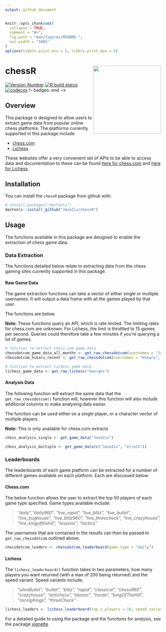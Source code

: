 ```yaml
---
output: github_document
---
```


<!-- README.md is generated from README.Rmd. Please edit that file -->

```r
knitr::opts_chunk$set(
  collapse = TRUE,
  comment = "#>",
  fig.path = "man/figures/README-",
  out.width = "100%"
)
options(tibble.print_min = 5, tibble.print_max = 5)
```

# chessR <a href='https:/jaseziv.github.io/chessR'><img src='man/figures/logo.png' align="right" height="219.5" /></a>

<!-- badges: start -->
[![Version-Number](https://img.shields.io/github/r-package/v/JaseZiv/chessR?label=chessR (Dev))](https://github.com/JaseZiv/chessR/)
[![R build status](https://github.com/JaseZiv/chessR/workflows/R-CMD-check/badge.svg)](https://github.com/JaseZiv/chessR/actions)
[![codecov](https://codecov.io/gh/JaseZiv/chessR/branch/master/graph/badge.svg?token=PE7LBUOWX7)](https://codecov.io/gh/JaseZiv/chessR)
!-- badges: end -->

## Overview

This package is designed to allow users to extract game data from popular online chess platforms. The platforms currently supported in this package include:

* [chess.com](https://www.chess.com/)
* [Lichess](https://lichess.org/)

These websites offer a very convenient set of APIs to be able to access data and documentation to these can be found [here for chess.com](https://www.chess.com/news/view/published-data-api) and [here for Lichess](https://lichess.org/api).


## Installation

You can install the `chessR` package from github with:

```r
# install.packages("devtools")
devtools::install_github("JaseZiv/chessR")
```


## Usage

The functions available in this package are designed to enable the extraction of chess game data.

### Data Extraction

The functions detailed below relate to extracting data from the chess gaming sites currently supported in this package.


#### Raw Game Data

The game extraction functions can take a vector of either single or multiple usernames. It will output a data frame with all the games played by that user.

The functions are below.

**Note:**
These functions query an API, which is rate limited. The limiting rates for chess.com are unknown. For Lichess, the limit is throttled to 15 games per second. Queries could therefore take a few minutes if you're querying a lot of games.

```r
# function to extract chess.com game data
chessdotcom_game_data_all_months <- get_raw_chessdotcom(usernames = "JaseZiv")
chessdotcom_hikaru_recent <- get_raw_chessdotcom(usernames = "Hikaru", year_month = c(202104:202105))

# function to extract lichess game data
lichess_game_data <- get_raw_lichess("Georges")
```


#### Analysis Data

The following function will extract the same data that the `get_raw_chessdotcom()` function will, however this function will also include additional columns to make analysing data easier.

The function can be used either on a single player, or a character vector of multiple players.

**Note:**
This is only available for chess.com extracts


```r
chess_analysis_single <- get_game_data("JaseZiv")

chess_analysis_multiple <- get_game_data(c("JaseZiv", "elroch"))

```


### Leaderboards

The leaderboards of each game platform can be extracted for a number of different games available on each platform. Each are discussed below:

#### Chess.com

The below function allows the user to extract the top 50 players of each game type specified. Game types available include:

> *"daily","daily960", "live_rapid", "live_blitz", "live_bullet", "live_bughouse", "live_blitz960", "live_threecheck", "live_crazyhouse", "live_kingofthehill", "lessons", "tactics"*

The usernames that are contained in the results can then be passed to `get_raw_chessdotcom` outlined above.

```r
chessdotcom_leaders <- chessdotcom_leaderboard(game_type = "daily")
```

#### Lichess

The `lichess_leaderboard()` function takes in two parameters; how many players you want returned (with a max of 200 being returned) and the speed variant. Speed variants include;

> *"ultraBullet", "bullet", "blitz", "rapid", "classical", "chess960", "crazyhouse", "antichess", "atomic", "horde", "kingOfTheHill", "racingKings", "threeCheck"*

```r
lichess_leaders <- lichess_leaderboard(top_n_players = 10, speed_variant = "blitz")
```


For a detailed guide to using the package and the functions for analysis, see the package [vignette](https://jaseziv.github.io/chessR/articles/using_chessR_package.html)
